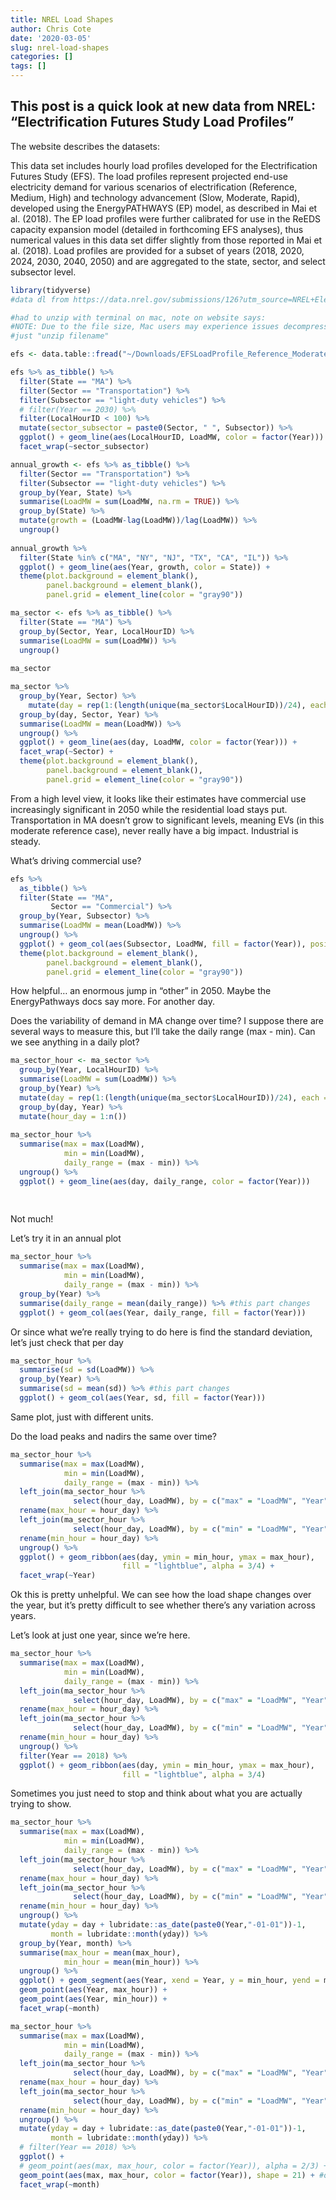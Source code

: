 ```yaml
---
title: NREL Load Shapes
author: Chris Cote
date: '2020-03-05'
slug: nrel-load-shapes
categories: []
tags: []
---
```


## This post is a quick look at new data from NREL: "Electrification Futures Study Load Profiles" 

The website describes the datasets:

This data set includes hourly load profiles developed for the Electrification Futures Study (EFS). The load profiles represent projected end-use electricity demand for various scenarios of electrification (Reference, Medium, High) and technology advancement (Slow, Moderate, Rapid), developed using the EnergyPATHWAYS (EP) model, as described in Mai et al. (2018). The EP load profiles were further calibrated for use in the ReEDS capacity expansion model (detailed in forthcoming EFS analyses), thus numerical values in this data set differ slightly from those reported in Mai et al. (2018). Load profiles are provided for a subset of years (2018, 2020, 2024, 2030, 2040, 2050) and are aggregated to the state, sector, and select subsector level.

```r
library(tidyverse)
#data dl from https://data.nrel.gov/submissions/126?utm_source=NREL+Electrification+Futures+Study 

#had to unzip with terminal on mac, note on website says:
#NOTE: Due to the file size, Mac users may experience issues decompressing the zip files using the Mac Archive Utility. In those cases, decompressing using the command line is recommended.
#just "unzip filename"

efs <- data.table::fread("~/Downloads/EFSLoadProfile_Reference_Moderate.csv")
```


```r
efs %>% as_tibble() %>% 
  filter(State == "MA") %>% 
  filter(Sector == "Transportation") %>% 
  filter(Subsector == "light-duty vehicles") %>% 
  # filter(Year == 2030) %>% 
  filter(LocalHourID < 100) %>% 
  mutate(sector_subsector = paste0(Sector, " ", Subsector)) %>% 
  ggplot() + geom_line(aes(LocalHourID, LoadMW, color = factor(Year))) +
  facet_wrap(~sector_subsector)
```



```r
annual_growth <- efs %>% as_tibble() %>% 
  filter(Sector == "Transportation") %>% 
  filter(Subsector == "light-duty vehicles") %>% 
  group_by(Year, State) %>% 
  summarise(LoadMW = sum(LoadMW, na.rm = TRUE)) %>% 
  group_by(State) %>% 
  mutate(growth = (LoadMW-lag(LoadMW))/lag(LoadMW)) %>% 
  ungroup() 
  
annual_growth %>% 
  filter(State %in% c("MA", "NY", "NJ", "TX", "CA", "IL")) %>% 
  ggplot() + geom_line(aes(Year, growth, color = State)) + 
  theme(plot.background = element_blank(),
        panel.background = element_blank(),
        panel.grid = element_line(color = "gray90"))
```


```r
ma_sector <- efs %>% as_tibble() %>% 
  filter(State == "MA") %>% 
  group_by(Sector, Year, LocalHourID) %>% 
  summarise(LoadMW = sum(LoadMW)) %>% 
  ungroup()
  
ma_sector
```
```r
ma_sector %>% 
  group_by(Year, Sector) %>% 
    mutate(day = rep(1:(length(unique(ma_sector$LocalHourID))/24), each = 24)) %>% 
  group_by(day, Sector, Year) %>% 
  summarise(LoadMW = mean(LoadMW)) %>% 
  ungroup() %>% 
  ggplot() + geom_line(aes(day, LoadMW, color = factor(Year))) + 
  facet_wrap(~Sector) +
  theme(plot.background = element_blank(),
        panel.background = element_blank(),
        panel.grid = element_line(color = "gray90"))
```
From a high level view, it looks like their estimates have commercial use increasingly significant in 2050 while the residential load stays put. Transportation in MA doesn't grow to significant levels, meaning EVs (in this moderate reference case), never really have a big impact. Industrial is steady.

What's driving commercial use? 

```r
efs %>% 
  as_tibble() %>% 
  filter(State == "MA", 
         Sector == "Commercial") %>% 
  group_by(Year, Subsector) %>% 
  summarise(LoadMW = mean(LoadMW)) %>% 
  ungroup() %>% 
  ggplot() + geom_col(aes(Subsector, LoadMW, fill = factor(Year)), position = "dodge") +
  theme(plot.background = element_blank(),
        panel.background = element_blank(),
        panel.grid = element_line(color = "gray90"))
```

How helpful... an enormous jump in "other" in 2050. Maybe the EnergyPathways docs say more. For another day. 


Does the variability of demand in MA change over time? I suppose there are several ways to measure this, but I'll take the daily range (max - min). Can we see anything in a daily plot?

```r
ma_sector_hour <- ma_sector %>%
  group_by(Year, LocalHourID) %>% 
  summarise(LoadMW = sum(LoadMW)) %>% 
  group_by(Year) %>% 
  mutate(day = rep(1:(length(unique(ma_sector$LocalHourID))/24), each = 24)) %>% 
  group_by(day, Year) %>% 
  mutate(hour_day = 1:n()) 
  
ma_sector_hour %>% 
  summarise(max = max(LoadMW),
            min = min(LoadMW), 
            daily_range = (max - min)) %>% 
  ungroup() %>% 
  ggplot() + geom_line(aes(day, daily_range, color = factor(Year)))
  
  
```

Not much! 

Let's try it in an annual plot

```r
ma_sector_hour %>% 
  summarise(max = max(LoadMW),
            min = min(LoadMW), 
            daily_range = (max - min)) %>% 
  group_by(Year) %>% 
  summarise(daily_range = mean(daily_range)) %>% #this part changes
  ggplot() + geom_col(aes(Year, daily_range, fill = factor(Year)))
```

Or since what we're really trying to do here is find the standard deviation, let's just check that per day
```r
ma_sector_hour %>% 
  summarise(sd = sd(LoadMW)) %>% 
  group_by(Year) %>% 
  summarise(sd = mean(sd)) %>% #this part changes
  ggplot() + geom_col(aes(Year, sd, fill = factor(Year)))
```
Same plot, just with different units.



Do the load peaks and nadirs the same over time? 
```r
ma_sector_hour %>% 
  summarise(max = max(LoadMW),
            min = min(LoadMW), 
            daily_range = (max - min)) %>% 
  left_join(ma_sector_hour %>% 
              select(hour_day, LoadMW), by = c("max" = "LoadMW", "Year", "day")) %>% 
  rename(max_hour = hour_day) %>% 
  left_join(ma_sector_hour %>% 
              select(hour_day, LoadMW), by = c("min" = "LoadMW", "Year", "day")) %>% 
  rename(min_hour = hour_day) %>% 
  ungroup() %>% 
  ggplot() + geom_ribbon(aes(day, ymin = min_hour, ymax = max_hour), 
                         fill = "lightblue", alpha = 3/4) + 
  facet_wrap(~Year)

```

Ok this is pretty unhelpful. We can see how the load shape changes over the year, but it's pretty difficult to see whether there's any variation across years.

Let's look at just one year, since we're here.

```r
ma_sector_hour %>% 
  summarise(max = max(LoadMW),
            min = min(LoadMW), 
            daily_range = (max - min)) %>% 
  left_join(ma_sector_hour %>% 
              select(hour_day, LoadMW), by = c("max" = "LoadMW", "Year", "day")) %>% 
  rename(max_hour = hour_day) %>% 
  left_join(ma_sector_hour %>% 
              select(hour_day, LoadMW), by = c("min" = "LoadMW", "Year", "day")) %>% 
  rename(min_hour = hour_day) %>% 
  ungroup() %>% 
  filter(Year == 2018) %>% 
  ggplot() + geom_ribbon(aes(day, ymin = min_hour, ymax = max_hour), 
                         fill = "lightblue", alpha = 3/4)
```


Sometimes you just need to stop and think about what you are actually trying to show. 
```r
ma_sector_hour %>% 
  summarise(max = max(LoadMW),
            min = min(LoadMW), 
            daily_range = (max - min)) %>% 
  left_join(ma_sector_hour %>% 
              select(hour_day, LoadMW), by = c("max" = "LoadMW", "Year", "day")) %>% 
  rename(max_hour = hour_day) %>% 
  left_join(ma_sector_hour %>% 
              select(hour_day, LoadMW), by = c("min" = "LoadMW", "Year", "day")) %>% 
  rename(min_hour = hour_day) %>% 
  ungroup() %>% 
  mutate(yday = day + lubridate::as_date(paste0(Year,"-01-01"))-1,
         month = lubridate::month(yday)) %>% 
  group_by(Year, month) %>% 
  summarise(max_hour = mean(max_hour),
            min_hour = mean(min_hour)) %>% 
  ungroup() %>% 
  ggplot() + geom_segment(aes(Year, xend = Year, y = min_hour, yend = max_hour)) + 
  geom_point(aes(Year, max_hour)) +
  geom_point(aes(Year, min_hour)) + 
  facet_wrap(~month)
```


```r
ma_sector_hour %>% 
  summarise(max = max(LoadMW),
            min = min(LoadMW), 
            daily_range = (max - min)) %>% 
  left_join(ma_sector_hour %>% 
              select(hour_day, LoadMW), by = c("max" = "LoadMW", "Year", "day")) %>% 
  rename(max_hour = hour_day) %>% 
  left_join(ma_sector_hour %>% 
              select(hour_day, LoadMW), by = c("min" = "LoadMW", "Year", "day")) %>% 
  rename(min_hour = hour_day) %>% 
  ungroup() %>% 
  mutate(yday = day + lubridate::as_date(paste0(Year,"-01-01"))-1,
         month = lubridate::month(yday)) %>% 
  # filter(Year == 2018) %>% 
  ggplot() + 
  # geom_point(aes(max, max_hour, color = factor(Year)), alpha = 2/3) + 
  geom_point(aes(max, max_hour, color = factor(Year)), shape = 21) + #outline
  facet_wrap(~month)
```


